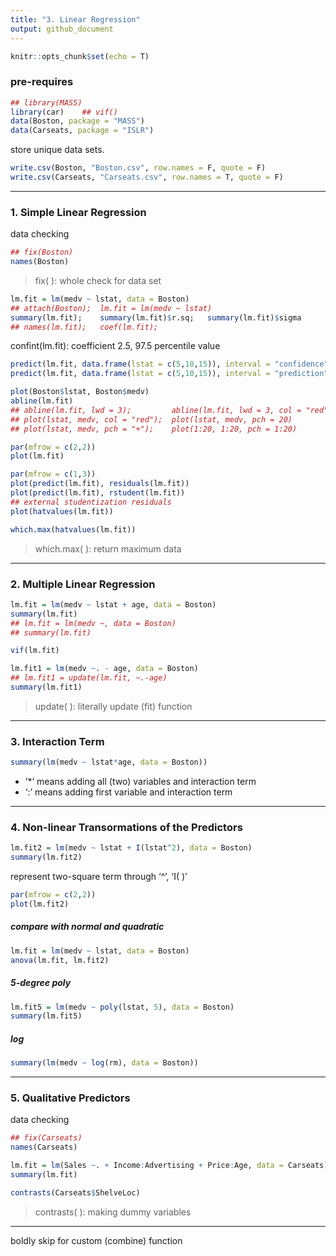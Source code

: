 ```yaml
---
title: "3. Linear Regression"
output: github_document
---
```


```r
knitr::opts_chunk$set(echo = T)
```

### pre-requires
```r
## library(MASS)
library(car)    ## vif()
data(Boston, package = "MASS")
data(Carseats, package = "ISLR")
```

store unique data sets.
```r
write.csv(Boston, "Boston.csv", row.names = F, quote = F)
write.csv(Carseats, "Carseats.csv", row.names = T, quote = F)
```

---

### 1. Simple Linear Regression

data checking 
```r
## fix(Boston)
names(Boston)
```
> fix( ): whole check for data set

```r
lm.fit = lm(medv ~ lstat, data = Boston)
## attach(Boston);	lm.fit = lm(medv ~ lstat)
summary(lm.fit);	summary(lm.fit)$r.sq;	summary(lm.fit)$sigma
## names(lm.fit);	coef(lm.fit);
```
confint(lm.fit): coefficient 2.5, 97.5 percentile value

```r
predict(lm.fit, data.frame(lstat = c(5,10,15)), interval = "confidence")
predict(lm.fit, data.frame(lstat = c(5,10,15)), interval = "prediction")
```

```r
plot(Boston$lstat, Boston$medv)
abline(lm.fit)
## abline(lm.fit, lwd = 3);         abline(lm.fit, lwd = 3, col = "red")
## plot(lstat, medv, col = "red");  plot(lstat, medv, pch = 20)
## plot(lstat, medv, pch = "+");	plot(1:20, 1:20, pch = 1:20)
```

```r
par(mfrow = c(2,2))
plot(lm.fit)
```

```r
par(mfrow = c(1,3))
plot(predict(lm.fit), residuals(lm.fit))
plot(predict(lm.fit), rstudent(lm.fit))
## external studentization residuals
plot(hatvalues(lm.fit))
```

```r
which.max(hatvalues(lm.fit))
```
> which.max( ): return maximum data

---

### 2. Multiple Linear Regression

```r
lm.fit = lm(medv ~ lstat + age, data = Boston)
summary(lm.fit)
## lm.fit = lm(medv ~, data = Boston)
## summary(lm.fit)
```

```r
vif(lm.fit)
```

```r
lm.fit1 = lm(medv ~. - age, data = Boston)
## lm.fit1 = update(lm.fit, ~.-age)
summary(lm.fit1)
```
> update( ): literally update (fit) function

---

### 3. Interaction Term

```r
summary(lm(medv ~ lstat*age, data = Boston))
```
- '*' means adding all (two) variables and interaction term
- ':' means adding first variable and interaction term

---

### 4. Non-linear Transormations of the Predictors

```r
lm.fit2 = lm(medv ~ lstat + I(lstat^2), data = Boston)
summary(lm.fit2)
```
represent two-square term through '^', 'I( )'

```r
par(mfrow = c(2,2))
plot(lm.fit2)
```

##### compare with normal and quadratic
```r
lm.fit = lm(medv ~ lstat, data = Boston)
anova(lm.fit, lm.fit2)
```

##### 5-degree poly
```r
lm.fit5 = lm(medv ~ poly(lstat, 5), data = Boston)
summary(lm.fit5)
```

##### log
```r
summary(lm(medv ~ log(rm), data = Boston))
```

---

### 5. Qualitative Predictors

data checking 
```r
## fix(Carseats)
names(Carseats)
```

```r
lm.fit = lm(Sales ~. + Income:Advertising + Price:Age, data = Carseats)
summary(lm.fit)
```

```r
contrasts(Carseats$ShelveLoc)
```
> contrasts( ): making dummy variables

---
boldly skip for custom (combine) function
